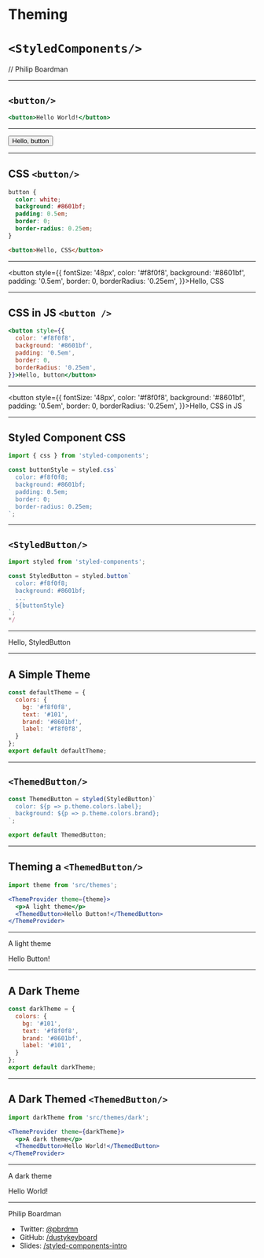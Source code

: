 

# Theming
# `<StyledComponents/>`

// Philip Boardman

---

## `<button/>`

```jsx
<button>Hello World!</button>
```

---

<button>Hello, button</button>

---

## CSS `<button/>`

```css
button {
  color: white;
  background: #8601bf;
  padding: 0.5em;
  border: 0;
  border-radius: 0.25em;
}
```

```html
<button>Hello, CSS</button>
```

---

<button style={{
  fontSize: '48px',
  color: '#f8f0f8',
  background: '#8601bf',
  padding: '0.5em',
  border: 0,
  borderRadius: '0.25em',
}}>Hello, CSS</button>

---

## CSS in JS `<button />`

```jsx
<button style={{
  color: '#f8f0f8',
  background: '#8601bf',
  padding: '0.5em',
  border: 0,
  borderRadius: '0.25em',
}}>Hello, button</button>
```

---

<button style={{
  fontSize: '48px',
  color: '#f8f0f8',
  background: '#8601bf',
  padding: '0.5em',
  border: 0,
  borderRadius: '0.25em',
}}>Hello, CSS in JS</button>

---

## Styled Component CSS

```js
import { css } from 'styled-components';

const buttonStyle = styled.css`
  color: #f8f0f8;
  background: #8601bf;
  padding: 0.5em;
  border: 0;
  border-radius: 0.25em;
`;
```

---

## `<StyledButton/>`

```jsx
import styled from 'styled-components';

const StyledButton = styled.button`
  color: #f8f0f8;
  background: #8601bf;
  ...
  $​{buttonStyle}
`;
*/
```

---

<StyledButton>Hello, StyledButton</StyledButton>

---

## A Simple Theme

```js
const defaultTheme = {
  colors: {
    bg: '#f8f0f8',
    text: '#101',
    brand: '#8601bf',
    label: '#f8f0f8',
  }
};
export default defaultTheme;
```

---

## `<ThemedButton/>`

```jsx
const ThemedButton = styled(StyledButton)`
  color: $​{p => p.theme.colors.label};
  background: $​{p => p.theme.colors.brand};
`;

export default ThemedButton;
```

---

## Theming a `<ThemedButton/>`

```jsx
import theme from 'src/themes';

<ThemeProvider theme={theme}>
  <p>A light theme</p>
  <ThemedButton>Hello Button!</ThemedButton>
</ThemeProvider>
```

---

<ThemeProvider theme={defaultTheme}>
  <ThemedContainer>
    <p>A light theme</p>
    <ThemedButton>Hello Button!</ThemedButton>
  </ThemedContainer>
</ThemeProvider>

---

## A Dark Theme

```js
const darkTheme = {
  colors: {
    bg: '#101',
    text: '#f8f0f8',
    brand: '#8601bf',
    label: '#101',
  }
};
export default darkTheme;
```

---

## A Dark Themed `<ThemedButton/>`

```jsx
import darkTheme from 'src/themes/dark';

<ThemeProvider theme={darkTheme}>
  <p>A dark theme</p>
  <ThemedButton>Hello World!</ThemedButton>
</ThemeProvider>
```

---

<ThemeProvider theme={darkTheme}>
  <ThemedContainer>
    <p>A dark theme</p>
    <ThemedButton>Hello World!</ThemedButton>
  </ThemedContainer>
</ThemeProvider>

---

Philip Boardman
* Twitter: [@pbrdmn](https://twitter.com/pbrdmn)
* GitHub: [/dustykeyboard](https://github.com/dustykeyboard)
* Slides: [/styled-components-intro](https://github.com/dustykeyboard/styled-components-intro)
